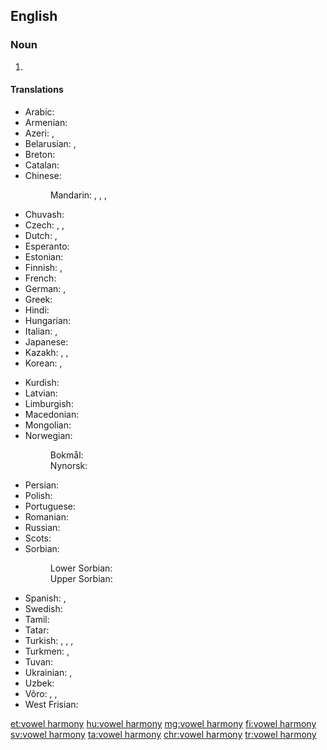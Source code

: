 ==English==
{{slim-wikipedia}}

===Noun===
{{en-noun|vowel harmonies}}

# {{lb|en|phonology}} {{def|A [[phonological]] process involving vowels in some languages, setting constraints on what vowels (e.g. [[front vowel|front]]/[[back vowel|back vowels]] only) may be found near each other and sometimes in the entire word.}}

====Translations====
{{trans-top|phonological process}}
* Arabic: {{t|ar|اِنْسِجَام مُصَوَّتٍ|m}}
* Armenian: {{t|hy|ձայնավորների ներդաշնակություն}}
* Azeri: {{t|az|ses uyumu}}, {{t|az|ahəng qanunu}}
* Belarusian: {{t|be|гармо́нія гало́сних|f}}, {{t|be|сінгармані́зм|m}}
* Breton: {{t|br|hesonerezh vogalennek|m}}
* Catalan: {{t|ca|harmonia vocàlica|f}}
* Chinese:
*: Mandarin: {{t|cmn|元音和諧律}}, {{t|cmn|元音和谐律|tr=yuányīn héxiélǜ}}, {{t|cmn|元音調和}}, {{t|cmn|元音调和|tr=yuányīn tiáohé}}
* Chuvash: {{t|cv|сингармонизм}}
* Czech: {{t|cs|vokálová harmonie|f}}, {{t|cs|samohlásková harmonie|f}}, {{t|cs|harmonie samohlásek|f}}
* Dutch: {{t+|nl|klinkerharmonie|f}}, {{t|nl|vocaalharmonie|f}}
* Esperanto: {{t|eo|vokala harmonio}}
* Estonian: {{t|et|vokaalharmoonia}}
* Finnish: {{t+|fi|vokaalisointu}}, {{t+|fi|vokaaliharmonia}}
* French: {{t+|fr|harmonie vocalique|f}}
* German: {{t+|de|Vokalharmonie|f}}, {{t|de|Synharmonismus|m}}
* Greek: {{t|el|φωνηεντική αρμονία|f}}
* Hindi: {{t|hi|स्वर सहयोग|m}}
* Hungarian: {{t+|hu|magánhangzó-harmónia}}
* Italian: {{t|it|armonia vocalica|f}}, {{t|it|armonia velare|f}}
* Japanese: {{t|ja|母音調和|tr=ぼいんちょうわ, boin-chōwa}}
* Kazakh: {{t|kk|дауыссыздар үндестігі}}, {{t|kk|сингармонизм}}, {{t|kk|гармония согласных}}
* Korean: {{t+|ko|모음조화}}, {{t|ko|홀소리어울림}}
{{trans-mid}}
* Kurdish: {{t|ku|ahenga dengdêran}}
* Latvian: {{t|lv|patskaņu harmonija|f}}
* Limburgish: {{t|li|vocaolhermenie|f}}
* Macedonian: {{t|mk|самогласна хармонија|f}}
* Mongolian: {{t|mn|эгшиг зохицох ёс}}
* Norwegian:
*: Bokmål: {{t|no|vokalharmoni|m}}
*: Nynorsk: {{t|nn|vokalharmoni|m}}
* Persian: {{t|fa|هماهنگی واکه‌ای|tr=hamâhangi vâke-i}}
* Polish: {{t|pl|harmonia samogłosek|f}}
* Portuguese: {{t|pt|harmonia vocálica|f}}
* Romanian: {{t+|ro|armonie vocalică|f}}
* Russian: {{t+|ru|сингармони́зм|m}}
* Scots: {{t|sco|vouel harmony}}
* Sorbian:
*: Lower Sorbian: {{t|dsb|wokalna harmonija|f}}
*: Upper Sorbian: {{t|hsb|wokalna harmonija|f}}
* Spanish: {{t|es|armonía vocálica|f}}, {{t|es|sinarmonía vocálica|f}}
* Swedish: {{t|sv|vokalharmoni|c}}
* Tamil: {{t|ta|உயிரொலி இயைபு}}
* Tatar: {{t|tt|сингармони́зм}}
* Turkish: {{t+|tr|ünlü uyumu}}, {{t+|tr|sesli uyumu}}, {{t+|tr|ünlü benzeşmesi}}, {{t+|tr|ahenk kaidesi}}
* Turkmen: {{t|tk|singarmonizm}}, {{t|tk|çekimlileriň sazlaşygy}}
* Tuvan: {{t-needed|tyv}}
* Ukrainian: {{t|uk|сингармоні́зм|m}}, {{t|uk|гармо́нія го́лосних|f}}
* Uzbek: {{t+|uz|singarmonizm}}
* Võro: {{t|vro|vabahelle kokkokõla}}, {{t|vro|vabahelükokkokõla}}, {{t|vro|vokaalharmoonia}}
* West Frisian: {{t|fy|lûdsharmony|f}}
{{trans-bottom}}

[[et:vowel harmony]]
[[hu:vowel harmony]]
[[mg:vowel harmony]]
[[fi:vowel harmony]]
[[sv:vowel harmony]]
[[ta:vowel harmony]]
[[chr:vowel harmony]]
[[tr:vowel harmony]]